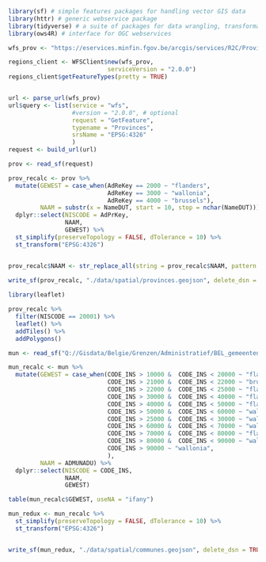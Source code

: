 ```r
library(sf) # simple features packages for handling vector GIS data
library(httr) # generic webservice package
library(tidyverse) # a suite of packages for data wrangling, transformation, plotting, ...
library(ows4R) # interface for OGC webservices
```

```r
wfs_prov <- "https://eservices.minfin.fgov.be/arcgis/services/R2C/Provinces/MapServer/WFSServer"

regions_client <- WFSClient$new(wfs_prov, 
                            serviceVersion = "2.0.0")
regions_client$getFeatureTypes(pretty = TRUE)


url <- parse_url(wfs_prov)
url$query <- list(service = "wfs",
                  #version = "2.0.0", # optional
                  request = "GetFeature",
                  typename = "Provinces",
                  srsName = "EPSG:4326"
                  )
request <- build_url(url)

prov <- read_sf(request) 

prov_recalc <- prov %>% 
  mutate(GEWEST = case_when(AdReKey == 2000 ~ "flanders",
                            AdReKey == 3000 ~ "wallonia",
                            AdReKey == 4000 ~ "brussels"),
         NAAM = substr(x = NameDUT, start = 10, stop = nchar(NameDUT))) %>% 
  dplyr::select(NISCODE = AdPrKey,
                NAAM,
                GEWEST) %>% 
  st_simplify(preserveTopology = FALSE, dTolerance = 10) %>% 
  st_transform("EPSG:4326")


prov_recalc$NAAM <- str_replace_all(string = prov_recalc$NAAM, pattern = fixed(" "), replacement = "")
  
write_sf(prov_recalc, "./data/spatial/provinces.geojson", delete_dsn = TRUE)
```

```r
library(leaflet)

prov_recalc %>% 
  filter(NISCODE == 20001) %>% 
  leaflet() %>% 
  addTiles() %>% 
  addPolygons()
```

```r
mun <- read_sf("Q://Gisdata/Belgie/Grenzen/Administratief/BEL_gemeenten.shp") 

mun_recalc <- mun %>% 
  mutate(GEWEST = case_when(CODE_INS > 10000 &  CODE_INS < 20000 ~ "flanders",
                            CODE_INS > 21000 &  CODE_INS < 22000 ~ "brussels",
                            CODE_INS > 22000 &  CODE_INS < 25000 ~ "flanders",
                            CODE_INS > 30000 &  CODE_INS < 40000 ~ "flanders",
                            CODE_INS > 40000 &  CODE_INS < 50000 ~ "flanders",
                            CODE_INS > 50000 &  CODE_INS < 60000 ~ "wallonia",
                            CODE_INS > 25000 &  CODE_INS < 30000 ~ "wallonia",
                            CODE_INS > 60000 &  CODE_INS < 70000 ~ "wallonia",
                            CODE_INS > 70000 &  CODE_INS < 80000 ~ "flanders",
                            CODE_INS > 80000 &  CODE_INS < 90000 ~ "wallonia",
                            CODE_INS > 90000 ~ "wallonia",
                            ),
         NAAM = ADMUNADU) %>% 
  dplyr::select(NISCODE = CODE_INS,
                NAAM,
                GEWEST)

table(mun_recalc$GEWEST, useNA = "ifany")

mun_redux <- mun_recalc %>% 
  st_simplify(preserveTopology = FALSE, dTolerance = 10) %>% 
  st_transform("EPSG:4326")


write_sf(mun_redux, "./data/spatial/communes.geojson", delete_dsn = TRUE)
```

